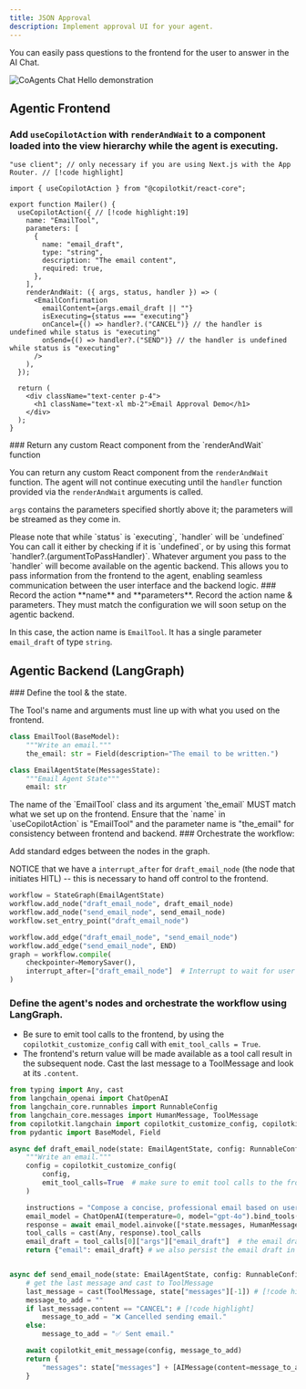 ```yaml
---
title: JSON Approval
description: Implement approval UI for your agent.
---
```


You can easily pass questions to the frontend for the user to answer in the AI Chat.

<Frame className="my-2">
  <img
    src="/images/coagents/coagents-hitl-infographic.png"
    alt="CoAgents Chat Hello demonstration"
    className="w-3/4 mx-auto"
  />
</Frame>


## Agentic Frontend

<Steps>

<Step>

### Add `useCopilotAction` with `renderAndWait` to a component loaded into the view hierarchy while the agent is executing.

```tsx filename="app/Mailer.tsx"
"use client"; // only necessary if you are using Next.js with the App Router. // [!code highlight]

import { useCopilotAction } from "@copilotkit/react-core";

export function Mailer() {
  useCopilotAction({ // [!code highlight:19]
    name: "EmailTool",
    parameters: [
      {
        name: "email_draft",
        type: "string",
        description: "The email content",
        required: true,
      },
    ],
    renderAndWait: ({ args, status, handler }) => (
      <EmailConfirmation
        emailContent={args.email_draft || ""}
        isExecuting={status === "executing"}
        onCancel={() => handler?.("CANCEL")} // the handler is undefined while status is "executing"
        onSend={() => handler?.("SEND")} // the handler is undefined while status is "executing"
      />
    ),
  });

  return (
    <div className="text-center p-4">
      <h1 className="text-xl mb-2">Email Approval Demo</h1>
    </div>
  );
}
```
</Step>

<Step>
### Return any custom React component from the `renderAndWait` function

You can return any custom React component from the `renderAndWait` function.
The agent will not continue executing until the `handler` function provided via the `renderAndWait` arguments is called.

`args` contains the parameters specified shortly above it; the parameters will be streamed as they come in.

<Callout type="warn">
  Please note that while `status` is `executing`, `handler` will be `undefined` <br/>
  You can call it either by checking if it is `undefined`, or by using this format <br/>
  `handler?.(argumentToPassHandler)`.
</Callout>

<Callout type="info">
  Whatever argument you pass to the `handler` will become available on the agentic backend. This allows you to pass information from the frontend to the agent, enabling seamless communication between the user interface and the backend logic.
</Callout>

</Step>

<Step>
### Record the action **name** and **parameters**.
Record the action name & parameters. They must match the configuration we will soon setup on the agentic backend.

In this case, the action name is `EmailTool`. It has a single parameter `email_draft` of type `string`.

</Step>




</Steps>


## Agentic Backend (LangGraph)

<Steps>

<Step>
### Define the tool & the state.

The Tool's name and arguments must line up with what you used on the frontend.


```python
class EmailTool(BaseModel):
    """Write an email."""
    the_email: str = Field(description="The email to be written.")

class EmailAgentState(MessagesState):
    """Email Agent State"""
    email: str
```

<Callout type="warning">
  The name of the `EmailTool` class and its argument `the_email` MUST match what we set up on the frontend. Ensure that the `name` in `useCopilotAction` is "EmailTool" and the parameter name is "the_email" for consistency between frontend and backend.
</Callout>


</Step>


<Step>
### Orchestrate the workflow:

Add standard edges between the nodes in the graph.

NOTICE that we have a `interrupt_after` for `draft_email_node` (the node that initiates HITL) -- this is necessary to hand off control to the frontend. 

```python
workflow = StateGraph(EmailAgentState)
workflow.add_node("draft_email_node", draft_email_node)
workflow.add_node("send_email_node", send_email_node)
workflow.set_entry_point("draft_email_node")

workflow.add_edge("draft_email_node", "send_email_node")
workflow.add_edge("send_email_node", END)
graph = workflow.compile(
    checkpointer=MemorySaver(),
    interrupt_after=["draft_email_node"]  # Interrupt to wait for user input  # [!code highlight]
)
```


</Step>


<Step>


### Define the agent's nodes and orchestrate the workflow using LangGraph.

- Be sure to emit tool calls to the frontend, by using the `copilotkit_customize_config` call with `emit_tool_calls = True`.
- The frontend's return value will be made available as a tool call result in the subsequent node. Cast the last message to a ToolMessage and look at its `.content`.

```python title="agent/my_agent/agent.py"
from typing import Any, cast
from langchain_openai import ChatOpenAI
from langchain_core.runnables import RunnableConfig
from langchain_core.messages import HumanMessage, ToolMessage
from copilotkit.langchain import copilotkit_customize_config, copilotkit_emit_message
from pydantic import BaseModel, Field

async def draft_email_node(state: EmailAgentState, config: RunnableConfig):
    """Write an email."""
    config = copilotkit_customize_config(
        config,
        emit_tool_calls=True  # make sure to emit tool calls to the frontend # [!code highlight]
    )

    instructions = "Compose a concise, professional email based on user input."
    email_model = ChatOpenAI(temperature=0, model="gpt-4o").bind_tools([EmailTool], tool_choice="EmailTool")
    response = await email_model.ainvoke([*state.messages, HumanMessage(content=instructions)], config)
    tool_calls = cast(Any, response).tool_calls
    email_draft = tool_calls[0]["args"]["email_draft"]  # the email draft content is the argument passed to the email tool
    return {"email": email_draft} # we also persist the email draft in the agent state.


async def send_email_node(state: EmailAgentState, config: RunnableConfig):
    # get the last message and cast to ToolMessage
    last_message = cast(ToolMessage, state["messages"][-1]) # [!code highlight]
    message_to_add = ""
    if last_message.content == "CANCEL": # [!code highlight]
        message_to_add = "❌ Cancelled sending email."
    else:
        message_to_add = "✅ Sent email."

    await copilotkit_emit_message(config, message_to_add)
    return {
        "messages": state["messages"] + [AIMessage(content=message_to_add)],
    }

    
```


</Step>


</Steps>

